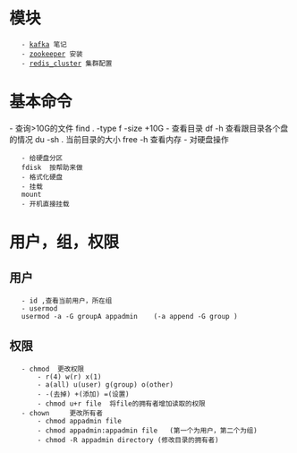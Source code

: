 = 模块 =
    - [[kafka]] 笔记
    - [[zookeeper]] 安装
    - [[redis_cluster]] 集群配置

= 基本命令 =
- 查询>10G的文件
find . -type f -size +10G
- 查看目录
df -h 查看跟目录各个盘的情况
du -sh . 当前目录的大小
free -h 查看内存
- 对硬盘操作
    - 给硬盘分区
    fdisk  按帮助来做
    - 格式化硬盘
    - 挂载
    mount 
    - 开机直接挂载
= 用户，组，权限 =
== 用户 ==
    - id ,查看当前用户，所在组
    - usermod
    usermod -a -G groupA appadmin    (-a append -G group )
== 权限 ==
    - chmod  更改权限
        - r(4) w(r) x(1)   
        - a(all) u(user) g(group) o(other)    
        - -(去掉) +(添加) =(设置)
        - chmod u+r file  将file的拥有者增加读取的权限
    - chown     更改所有者  
        - chmod appadmin file      
        - chmod appadmin:appadmin file   (第一个为用户，第二个为组)
        - chmod -R appadmin directory (修改目录的拥有者)
